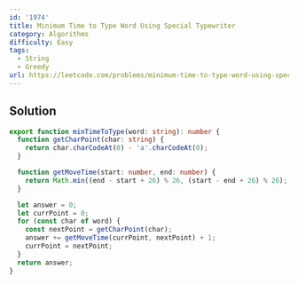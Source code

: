 ```yaml
---
id: '1974'
title: Minimum Time to Type Word Using Special Typewriter
category: Algorithms
difficulty: Easy
tags:
  - String
  - Greedy
url: https://leetcode.com/problems/minimum-time-to-type-word-using-special-typewriter
---
```


## Solution

```typescript showLineNumbers
export function minTimeToType(word: string): number {
  function getCharPoint(char: string) {
    return char.charCodeAt(0) - 'a'.charCodeAt(0);
  }

  function getMoveTime(start: number, end: number) {
    return Math.min((end - start + 26) % 26, (start - end + 26) % 26);
  }

  let answer = 0;
  let currPoint = 0;
  for (const char of word) {
    const nextPoint = getCharPoint(char);
    answer += getMoveTime(currPoint, nextPoint) + 1;
    currPoint = nextPoint;
  }
  return answer;
}
```

